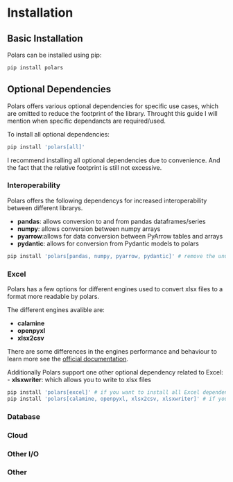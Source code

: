 # Installation {.unnumbered}

## Basic Installation

Polars can be installed using pip:


```bash
pip install polars
```
## Optional Dependencies

Polars offers various optional dependencies for specific use cases, which are omitted to reduce the footprint of the library. Throught this guide I will mention when specific dependancts are required/used.

To install all optional dependencies:
```bash
pip install 'polars[all]'
```
::: {.callout-note}
I recommend installing all optional dependencies due to convenience. And the fact that the relative footprint is still not excessive.
:::


### Interoperability  

Polars offers the following dependencys for increased interoperability between different librarys.

- __pandas__: allows conversion to and from pandas dataframes/series 
- __numpy__: allows conversion between numpy arrays
- __pyarrow__:allows for data conversion between PyArrow tables and arrays
- __pydantic__: allows for conversion from Pydantic models to polars

```bash
pip install 'polars[pandas, numpy, pyarrow, pydantic]' # remove the unused dependencies
```

### Excel

Polars has a few options for different engines used to convert xlsx files to a format more readable by polars.

The different engines avalible are:

- __calamine__
- __openpyxl__
- __xlsx2csv__

:::{.callout-tip}
 There are some differences in the engines performance and behaviour to learn more see the [official documentation](https://docs.pola.rs/user-guide/io/excel/).
:::

Additionally Polars support one other optional dependency related to Excel:
- __xlsxwriter__: which allows you to write to xlsx files

```bash
pip install 'polars[excel]' # if you want to install all Excel dependencies
pip install 'polars[calamine, openpyxl, xlsx2csv, xlsxwriter]' # if you want to pick and chose 
```
### Database 

### Cloud 

### Other I/O

### Other